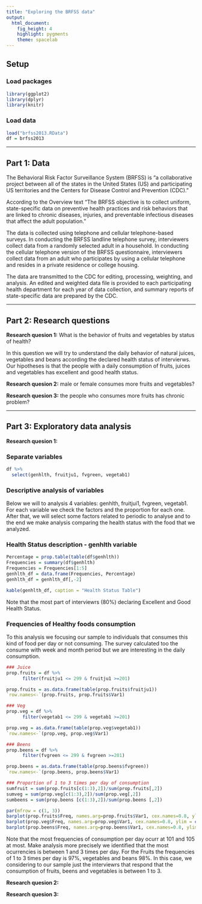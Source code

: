 ```yaml
---
title: "Exploring the BRFSS data"
output: 
  html_document: 
    fig_height: 4
    highlight: pygments
    theme: spacelab
---
```


## Setup

### Load packages

```r
library(ggplot2)
library(dplyr)
library(knitr)
```

### Load data

```r
load("brfss2013.RData")
df = brfss2013
```

* * *

## Part 1: Data

The Behavioral Risk Factor Surveillance System (BRFSS) is "a collaborative project between all of the states in the United States (US) and participating US territories and the Centers for Disease Control and Prevention (CDC)."

According to the Overview text "The BRFSS objective is to collect uniform, state-specific data on preventive health practices and risk behaviors that are linked to chronic diseases, injuries, and preventable infectious diseases that affect the adult population."

The data is collected using telephone and cellular telephone-based surveys. In conducting the BRFSS landline telephone survey, interviewers collect data from a randomly selected adult in a household. In conducting the cellular telephone version of the BRFSS questionnaire, interviewers collect data from an adult who participates by using a cellular telephone and resides in a private residence or college housing.

The data are transmitted to the CDC for editing, processing, weighting, and analysis. An edited and weighted data file is provided to each participating health department for each year of data collection, and summary reports of state-specific data are prepared by the CDC. 

* * *

## Part 2: Research questions

**Research quesion 1:** What is the behavior of fruits and vegetables by status of health? 

In this question we will try to understand the daily behavior of natural juices, vegetables and beans according the declared health status of intervierws. Our hipotheses is that the people with a daily consumption of fruits, juices and vegetables has excellent and good health status. 

**Research quesion 2:** male or female consumes more fruits and vegetables? 

**Research quesion 3:**  the people who consumes more fruits has chronic problem?


* * *

## Part 3: Exploratory data analysis

**Research quesion 1:**

### Separate variables
```r
df %>%
  select(genhlth, fruitju1, fvgreen, vegetab1)
```

### Descriptive analysis of variables

Below we will to analysis 4 variables: genhlth, fruitjui1, fvgreen, vegetab1. 
For each variable we check the factors and the proportion for each one. After that, we will select some factors related to periodic to analyse and to the end we make analysis comparing the health status with the food that we analyzed. 

### Health Status description - genhlth variable
```r
Percentage = prop.table(table(df$genhlth))
Frequencies = summary(df$genhlth)
Frequencies = Frequencies[1:5]
genhlth_df = data.frame(Frequencies, Percentage)
genhlth_df = genhlth_df[,-2]
```

```r
kable(genhlth_df, caption = "Health Status Table")
```

Note that the most part of interviewrs (80%) declaring Excellent and Good Health Status.

### Frequencies of Healthy foods consumption

To this analysis we focusing our sample to individuals that consumes this kind of food per day or not consuming. The survey calculated too the consume with week and month period but we are interesting in the daily consumption. 

```r
### Juice
prop.fruits = df %>% 
      filter(fruitju1 <= 299 & fruitju1 >=201)

prop.fruits = as.data.frame(table(prop.fruits$fruitju1))
`row.names<-`(prop.fruits, prop.fruits$Var1)

### Veg
prop.veg = df %>% 
      filter(vegetab1 <= 299 & vegetab1 >=201)

prop.veg = as.data.frame(table(prop.veg$vegetab1))
`row.names<-`(prop.veg, prop.veg$Var1)

### Beens
prop.beens = df %>% 
      filter(fvgreen <= 299 & fvgreen >=201)

prop.beens = as.data.frame(table(prop.beens$fvgreen))
`row.names<-`(prop.beens, prop.beens$Var1)

### Proportion of 1 to 3 times per day of consumption
sumfruit = sum(prop.fruits[c(1:3),2])/sum(prop.fruits[,2])
sumveg = sum(prop.veg[c(1:3),2])/sum(prop.veg[,2])
sumbeens = sum(prop.beens [c(1:3),2])/sum(prop.beens [,2])
```

```r
par(mfrow = c(1, 3))
barplot(prop.fruits$Freq, names.arg=prop.fruits$Var1, cex.names=0.8, ylim = c(0,90000), col = "red", main = "Frequencies of Fruits Consumption per day")
barplot(prop.veg$Freq, names.arg=prop.veg$Var1, cex.names=0.8, ylim = c(0,130000), col = "Orange", main = "Frequencies of Vegetables Consumption per day")
barplot(prop.beens$Freq, names.arg=prop.beens$Var1, cex.names=0.8, ylim = c(0,70000), col = "blue", main = "Frequencies of Beans Consumption per day")
```

Note that the most frequencies of consumption per day ocurr at 101 and 105 at most. Make analysis more precisely we identified that the most ocurrencies is between 1 and 3 times per day. For the Fruits the frequencies of 1 to 3 times per day is 97%, vegetables and beans 98%. In this case, we considering to our sample just the interviewrs that respond that the consumption of fruits, beens and vegetables is between 1 to 3. 



**Research quesion 2:**



**Research quesion 3:**

```r

```

